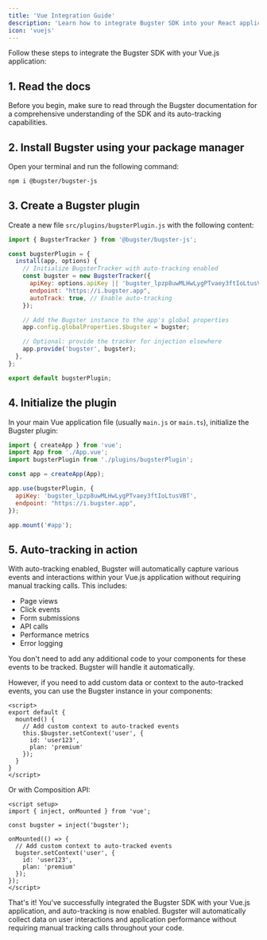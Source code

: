 ```yaml
---
title: 'Vue Integration Guide'
description: 'Learn how to integrate Bugster SDK into your React application'
icon: 'vuejs'
---
```


Follow these steps to integrate the Bugster SDK with your Vue.js application:

## 1. Read the docs

Before you begin, make sure to read through the Bugster documentation for a comprehensive understanding of the SDK and its auto-tracking capabilities.

## 2. Install Bugster using your package manager

Open your terminal and run the following command:

```bash
npm i @bugster/bugster-js
```

## 3. Create a Bugster plugin

Create a new file `src/plugins/bugsterPlugin.js` with the following content:

```javascript
import { BugsterTracker } from '@bugster/bugster-js';

const bugsterPlugin = {
  install(app, options) {
    // Initialize BugsterTracker with auto-tracking enabled
    const bugster = new BugsterTracker({
      apiKey: options.apiKey || 'bugster_lpzp8uwMLHwLygPTvaey3ftIoLtusVBT',
      endpoint: "https://i.bugster.app",
      autoTrack: true, // Enable auto-tracking
    });

    // Add the Bugster instance to the app's global properties
    app.config.globalProperties.$bugster = bugster;

    // Optional: provide the tracker for injection elsewhere
    app.provide('bugster', bugster);
  },
};

export default bugsterPlugin;
```

## 4. Initialize the plugin

In your main Vue application file (usually `main.js` or `main.ts`), initialize the Bugster plugin:

```javascript
import { createApp } from 'vue';
import App from './App.vue';
import bugsterPlugin from './plugins/bugsterPlugin';

const app = createApp(App);

app.use(bugsterPlugin, {
  apiKey: 'bugster_lpzp8uwMLHwLygPTvaey3ftIoLtusVBT',
  endpoint: "https://i.bugster.app",
});

app.mount('#app');
```

## 5. Auto-tracking in action

With auto-tracking enabled, Bugster will automatically capture various events and interactions within your Vue.js application without requiring manual tracking calls. This includes:

- Page views
- Click events
- Form submissions
- API calls
- Performance metrics
- Error logging

You don't need to add any additional code to your components for these events to be tracked. Bugster will handle it automatically.

However, if you need to add custom data or context to the auto-tracked events, you can use the Bugster instance in your components:

```vue
<script>
export default {
  mounted() {
    // Add custom context to auto-tracked events
    this.$bugster.setContext('user', {
      id: 'user123',
      plan: 'premium'
    });
  }
}
</script>
```

Or with Composition API:

```vue
<script setup>
import { inject, onMounted } from 'vue';

const bugster = inject('bugster');

onMounted(() => {
  // Add custom context to auto-tracked events
  bugster.setContext('user', {
    id: 'user123',
    plan: 'premium'
  });
});
</script>
```

That's it! You've successfully integrated the Bugster SDK with your Vue.js application, and auto-tracking is now enabled. Bugster will automatically collect data on user interactions and application performance without requiring manual tracking calls throughout your code.
